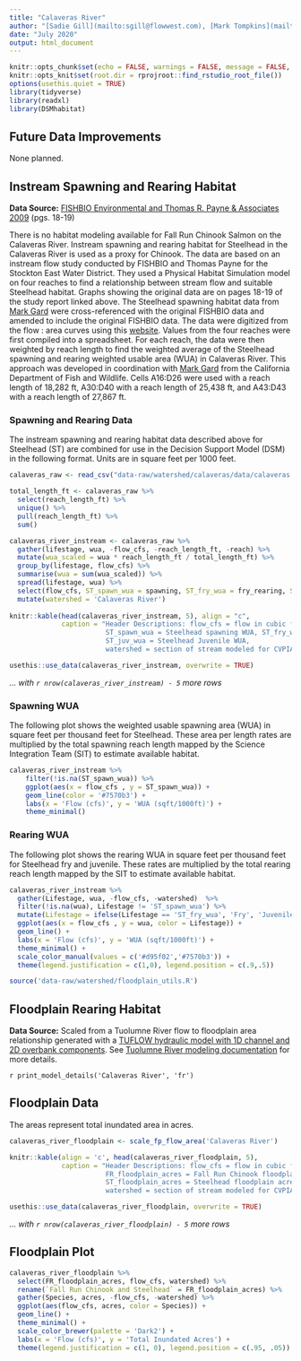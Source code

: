```yaml
---
title: "Calaveras River"
author: "[Sadie Gill](mailto:sgill@flowwest.com), [Mark Tompkins](mailto:mtompkins@flowwest.com)" 
date: "July 2020"
output: html_document
---
```


```r
knitr::opts_chunk$set(echo = FALSE, warnings = FALSE, message = FALSE, out.width = '100%')
knitr::opts_knit$set(root.dir = rprojroot::find_rstudio_root_file())
options(usethis.quiet = TRUE)
library(tidyverse)
library(readxl)
library(DSMhabitat)
```
## Future Data Improvements
None planned. 

## Instream Spawning and Rearing Habitat
**Data Source:** [FISHBIO Environmental and Thomas R. Payne & Associates 2009](https://s3-us-west-2.amazonaws.com/cvpiahabitat-r-package/cvpia-sit-model-inputs/FishBio_Payne2009_CalaverasInstreamFlowStudy.pdf){target="_blank"} (pgs. 18-19)

There is no habitat modeling available for Fall Run Chinook Salmon on the Calaveras River. Instream spawning and rearing habitat for Steelhead in the Calaveras River is used as a proxy for Chinook. The data are based on an instream flow study conducted by FISHBIO and Thomas Payne for the Stockton East Water District. They used a Physical Habitat Simulation model on four reaches to find a relationship between stream flow and suitable Steelhead habitat. Graphs showing the original data are on pages 18-19 of the study report linked above. The  Steelhead spawning habitat data from [Mark Gard](mailto:Mark.Gard@Wildlife.ca.gov) were cross-referenced with the original FISHBIO data and amended to include the original FISHBIO data. The data were digitized from the flow : area curves using this [website](https://automeris.io/WebPlotDigitizer/). Values from the four reaches were first compiled into a spreadsheet. For each reach, the data were then weighted by reach length to find the weighted average of the Steelhead spawning and rearing weighted usable area (WUA) in Calaveras River. This approach was developed in coordination with [Mark Gard](mailto:Mark.Gard@Wildlife.ca.gov) from the California Department of Fish and Wildlife. Cells A16:D26 were used with a reach length of 18,282 ft, A30:D40 with a reach length of 25,438 ft, and A43:D43 with a reach length of 27,867 ft. 

### Spawning and Rearing Data 
The instream spawning and rearing habitat data described above for Steelhead (ST) are combined for use in the Decision Support Model (DSM) in the following format. Units are in square feet per 1000 feet.
```r
calaveras_raw <- read_csv("data-raw/watershed/calaveras/data/calaveras.csv", skip = 1) 

total_length_ft <- calaveras_raw %>% 
  select(reach_length_ft) %>% 
  unique() %>% 
  pull(reach_length_ft) %>% 
  sum()

calaveras_river_instream <- calaveras_raw %>% 
  gather(lifestage, wua, -flow_cfs, -reach_length_ft, -reach) %>%
  mutate(wua_scaled = wua * reach_length_ft / total_length_ft) %>% 
  group_by(lifestage, flow_cfs) %>%
  summarise(wua = sum(wua_scaled)) %>% 
  spread(lifestage, wua) %>% 
  select(flow_cfs, ST_spawn_wua = spawning, ST_fry_wua = fry_rearing, ST_juv_wua = juv_rearing) %>%
  mutate(watershed = 'Calaveras River')
 
knitr::kable(head(calaveras_river_instream, 5), align = "c", 
             caption = "Header Descriptions: flow_cfs = flow in cubic feet per second,
                        ST_spawn_wua = Steelhead spawning WUA, ST_fry_wua = Steelhead Fry WUA, 
                        ST_juv_wua = Steelhead Juvenile WUA,
                        watershed = section of stream modeled for CVPIA SDM")

usethis::use_data(calaveras_river_instream, overwrite = TRUE)
```

*... with `r nrow(calaveras_river_instream) - 5` more rows*

### Spawning WUA 
The following plot shows the weighted usable spawning area (WUA) in square feet per thousand feet for Steelhead. These area per length rates are multiplied by the total spawning reach length mapped by the Science Integration Team (SIT) to estimate available habitat. 
``` r
calaveras_river_instream %>% 
    filter(!is.na(ST_spawn_wua)) %>%
    ggplot(aes(x = flow_cfs , y = ST_spawn_wua)) +
    geom_line(color = '#7570b3') +
    labs(x = 'Flow (cfs)', y = 'WUA (sqft/1000ft)') +
    theme_minimal()
```

### Rearing WUA
The following plot shows the rearing WUA in square feet per thousand feet for Steelhead fry and juvenile. These rates are multiplied by the total rearing reach length mapped by the SIT to estimate available habitat. 
``` r
calaveras_river_instream %>% 
  gather(Lifestage, wua, -flow_cfs, -watershed)  %>% 
  filter(!is.na(wua), Lifestage != 'ST_spawn_wua') %>%
  mutate(Lifestage = ifelse(Lifestage == 'ST_fry_wua', 'Fry', 'Juvenile')) %>% 
  ggplot(aes(x = flow_cfs , y = wua, color = Lifestage)) +
  geom_line() +
  labs(x = 'Flow (cfs)', y = 'WUA (sqft/1000ft)') +
  theme_minimal() + 
  scale_color_manual(values = c('#d95f02','#7570b3')) +
  theme(legend.justification = c(1,0), legend.position = c(.9,.5))
```
```r
source('data-raw/watershed/floodplain_utils.R')
```

## Floodplain Rearing Habitat 

**Data Source:** 
Scaled from a Tuolumne River flow to floodplain area relationship generated with a [TUFLOW hydraulic model with 1D channel and 2D overbank components](https://s3-us-west-2.amazonaws.com/cvpiahabitat-r-package/cvpia-sit-model-inputs/Tuolumne_W-AR_21__Study+Report.pdf){target="_blank"}. See [Tuolumne River modeling documentation](http://cvpia-habitat-docs-markdown.s3-website-us-west-2.amazonaws.com/watershed/tuolumne_river.html) for more details.

`r print_model_details('Calaveras River', 'fr')`

## Floodplain Data
The areas represent total inundated area in acres.
```r
calaveras_river_floodplain <- scale_fp_flow_area('Calaveras River')

knitr::kable(align = 'c', head(calaveras_river_floodplain, 5), 
             caption = "Header Descriptions: flow_cfs = flow in cubic feet per second,
                        FR_floodplain_acres = Fall Run Chinook floodplain acres, 
                        ST_floodplain_acres = Steelhead floodplain acres,
                        watershed = section of stream modeled for CVPIA SDM")

usethis::use_data(calaveras_river_floodplain, overwrite = TRUE)
```

*... with `r nrow(calaveras_river_floodplain) - 5` more rows*

## Floodplain Plot
```r
calaveras_river_floodplain %>% 
  select(FR_floodplain_acres, flow_cfs, watershed) %>%
  rename(`Fall Run Chinook and Steelhead` = FR_floodplain_acres) %>% 
  gather(Species, acres, -flow_cfs, -watershed) %>% 
  ggplot(aes(flow_cfs, acres, color = Species)) +
  geom_line() +
  theme_minimal() +
  scale_color_brewer(palette = 'Dark2') +
  labs(x = 'Flow (cfs)', y = 'Total Inundated Acres') +
  theme(legend.justification = c(1, 0), legend.position = c(.95, .05))
```
